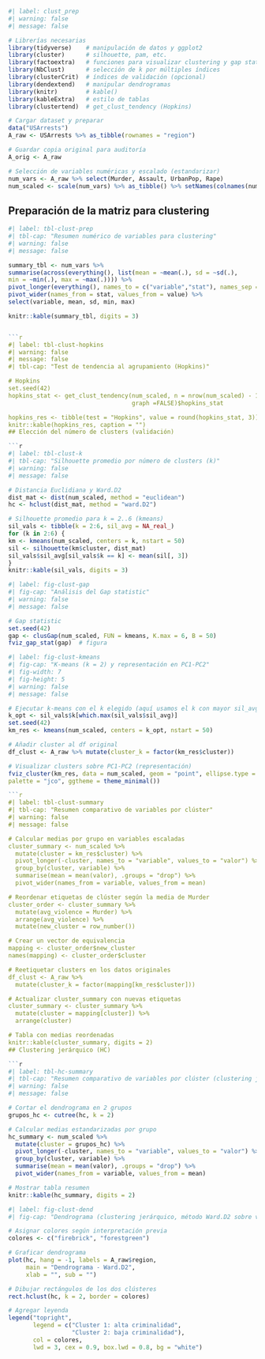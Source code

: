 ```r
#| label: clust_prep
#| warning: false
#| message: false

# Librerías necesarias
library(tidyverse)    # manipulación de datos y ggplot2
library(cluster)      # silhouette, pam, etc.
library(factoextra)   # funciones para visualizar clustering y gap statistic
library(NbClust)      # selección de k por múltiples índices
library(clusterCrit)  # índices de validación (opcional)
library(dendextend)   # manipular dendrogramas
library(knitr)        # kable()
library(kableExtra)   # estilo de tablas
library(clustertend)  # get_clust_tendency (Hopkins)

# Cargar dataset y preparar
data("USArrests")
A_raw <- USArrests %>% as_tibble(rownames = "region")

# Guardar copia original para auditoría
A_orig <- A_raw

# Selección de variables numéricas y escalado (estandarizar)
num_vars <- A_raw %>% select(Murder, Assault, UrbanPop, Rape)
num_scaled <- scale(num_vars) %>% as_tibble() %>% setNames(colnames(num_vars))
```

## Preparación de la matriz para clustering

```r
#| label: tbl-clust-prep
#| tbl-cap: "Resumen numérico de variables para clustering"
#| warning: false
#| message: false

summary_tbl <- num_vars %>%
summarise(across(everything(), list(mean = ~mean(.), sd = ~sd(.),
min = ~min(.), max = ~max(.)))) %>%
pivot_longer(everything(), names_to = c("variable","stat"), names_sep = "_") %>%
pivot_wider(names_from = stat, values_from = value) %>%
select(variable, mean, sd, min, max)

knitr::kable(summary_tbl, digits = 3)


```r
#| label: tbl-clust-hopkins
#| warning: false
#| message: false
#| tbl-cap: "Test de tendencia al agrupamiento (Hopkins)"

# Hopkins
set.seed(42)
hopkins_stat <- get_clust_tendency(num_scaled, n = nrow(num_scaled) - 1, 
                                   graph =FALSE)$hopkins_stat

hopkins_res <- tibble(test = "Hopkins", value = round(hopkins_stat, 3))
knitr::kable(hopkins_res, caption = "")
## Elección del número de clusters (validación)

```r
#| label: tbl-clust-k
#| tbl-cap: "Silhouette promedio por número de clusters (k)"
#| warning: false
#| message: false

# Distancia Euclidiana y Ward.D2
dist_mat <- dist(num_scaled, method = "euclidean")
hc <- hclust(dist_mat, method = "ward.D2")

# Silhouette promedio para k = 2..6 (kmeans)
sil_vals <- tibble(k = 2:6, sil_avg = NA_real_)
for (k in 2:6) {
km <- kmeans(num_scaled, centers = k, nstart = 50)
sil <- silhouette(km$cluster, dist_mat)
sil_vals$sil_avg[sil_vals$k == k] <- mean(sil[, 3])
}
knitr::kable(sil_vals, digits = 3)
```

```r
#| label: fig-clust-gap
#| fig-cap: "Análisis del Gap statistic"
#| warning: false
#| message: false

# Gap statistic
set.seed(42)
gap <- clusGap(num_scaled, FUN = kmeans, K.max = 6, B = 50)
fviz_gap_stat(gap)  # figura
```
```r
#| label: fig-clust-kmeans
#| fig-cap: "K-means (k = 2) y representación en PC1-PC2"
#| fig-width: 7
#| fig-height: 5
#| warning: false
#| message: false

# Ejecutar k-means con el k elegido (aquí usamos el k con mayor sil_avg)
k_opt <- sil_vals$k[which.max(sil_vals$sil_avg)]
set.seed(42)
km_res <- kmeans(num_scaled, centers = k_opt, nstart = 50)

# Añadir cluster al df original
df_clust <- A_raw %>% mutate(cluster_k = factor(km_res$cluster))

# Visualizar clusters sobre PC1-PC2 (representación)
fviz_cluster(km_res, data = num_scaled, geom = "point", ellipse.type = "norm",
palette = "jco", ggtheme = theme_minimal())

```r
#| label: tbl-clust-summary
#| tbl-cap: "Resumen comparativo de variables por clúster"
#| warning: false
#| message: false

# Calcular medias por grupo en variables escaladas
cluster_summary <- num_scaled %>%
  mutate(cluster = km_res$cluster) %>%
  pivot_longer(-cluster, names_to = "variable", values_to = "valor") %>%
  group_by(cluster, variable) %>%
  summarise(mean = mean(valor), .groups = "drop") %>%
  pivot_wider(names_from = variable, values_from = mean)

# Reordenar etiquetas de clúster según la media de Murder
cluster_order <- cluster_summary %>%
  mutate(avg_violence = Murder) %>%
  arrange(avg_violence) %>%
  mutate(new_cluster = row_number())

# Crear un vector de equivalencia
mapping <- cluster_order$new_cluster
names(mapping) <- cluster_order$cluster

# Reetiquetar clusters en los datos originales
df_clust <- A_raw %>%
  mutate(cluster_k = factor(mapping[km_res$cluster]))

# Actualizar cluster_summary con nuevas etiquetas
cluster_summary <- cluster_summary %>%
  mutate(cluster = mapping[cluster]) %>%
  arrange(cluster)

# Tabla con medias reordenadas
knitr::kable(cluster_summary, digits = 2)
## Clustering jerárquico (HC)

```r
#| label: tbl-hc-summary
#| tbl-cap: "Resumen comparativo de variables por clúster (clustering jerárquico)"
#| warning: false
#| message: false

# Cortar el dendrograma en 2 grupos
grupos_hc <- cutree(hc, k = 2)

# Calcular medias estandarizadas por grupo
hc_summary <- num_scaled %>%
  mutate(cluster = grupos_hc) %>%
  pivot_longer(-cluster, names_to = "variable", values_to = "valor") %>%
  group_by(cluster, variable) %>%
  summarise(mean = mean(valor), .groups = "drop") %>%
  pivot_wider(names_from = variable, values_from = mean)

# Mostrar tabla resumen
knitr::kable(hc_summary, digits = 2)

```
```r
#| label: fig-clust-dend
#| fig-cap: "Dendrograma (clustering jerárquico, método Ward.D2 sobre variables estandarizadas)"

# Asignar colores según interpretación previa
colores <- c("firebrick", "forestgreen")

# Graficar dendrograma
plot(hc, hang = -1, labels = A_raw$region,
     main = "Dendrograma - Ward.D2",
     xlab = "", sub = "")

# Dibujar rectángulos de los dos clústeres
rect.hclust(hc, k = 2, border = colores)

# Agregar leyenda
legend("topright",
       legend = c("Cluster 1: alta criminalidad", 
                  "Cluster 2: baja criminalidad"),
       col = colores,
       lwd = 3, cex = 0.9, box.lwd = 0.8, bg = "white")

```
